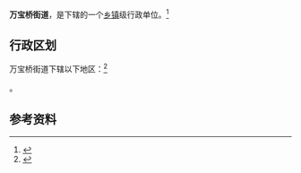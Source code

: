 {{中国乡级行政区|21/10/81/002/000}}

'''万宝桥街道'''，是{{PRC admin/fullname|21/10/81/002/000|3}}下辖的一个[[乡镇|乡镇]]级行政单位。<ref>{{PRC admin/ref sgc|{{PRC admin/parent|21/10/81/002/000}}}}</ref>

== 行政区划 ==

万宝桥街道下辖以下地区：<ref>{{PRC admin/ref sgc|21/10/81/002/000}}</ref>

{{PRC admin/children|21/10/81/002/000}}。

== 参考资料 ==

{{reflist}}

{{行政区划小作品}}
{{PRC admin/navcat|21/10/81/002/000}}
